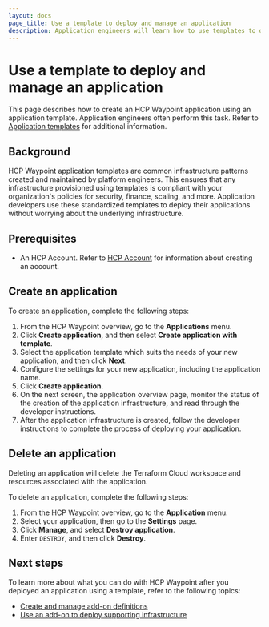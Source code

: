 ```yaml
---
layout: docs
page_title: Use a template to deploy and manage an application
description: Application engineers will learn how to use templates to deploy infrastructure compliant with their organization’s policies.
---
```


# Use a template to deploy and manage an application

This page describes how to create an HCP Waypoint application using an application template. Application engineers often perform this task. Refer to [Application templates](/hcp/docs/waypoint/concepts/application-templates) for additional information.

## Background

HCP Waypoint application templates are common infrastructure patterns created and maintained by platform engineers. This ensures that any infrastructure provisioned using templates is compliant with your organization's policies for security, finance, scaling, and more. Application developers use these standardized templates to deploy their applications without worrying about the underlying infrastructure.

## Prerequisites

- An HCP Account. Refer to [HCP Account](/hcp/docs/hcp/create-account) for information about creating an account.

## Create an application

To create an application, complete the following steps:

1. From the HCP Waypoint overview, go to the **Applications** menu.
1. Click **Create application**, and then select **Create application with template**.
1. Select the application template which suits the needs of your new application, and then click **Next**.
1. Configure the settings for your new application, including the application name.
1. Click **Create application**.
1. On the next screen, the application overview page, monitor the status of the creation of the application infrastructure, and read through the developer instructions.
1. After the application infrastructure is created, follow the developer instructions to complete the process of deploying your application.

## Delete an application

Deleting an application will delete the Terraform Cloud workspace and resources associated with the application.

To delete an application, complete the following steps:

1. From the HCP Waypoint overview, go to the **Application** menu.
1. Select your application, then go to the **Settings** page.
1. Click **Manage**, and select **Destroy application**.
1. Enter `DESTROY`, and then click **Destroy**.

## Next steps

To learn more about what you can do with HCP Waypoint after you deployed an application using a template, refer to the following topics:

- [Create and manage add-on definitions](/hcp/docs/waypoint/addon-use)
- [Use an add-on to deploy supporting infrastructure](/hcp/docs/waypoint/addon-use)
